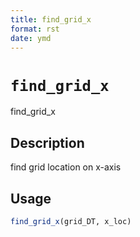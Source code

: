 ```yaml
--- 
title: find_grid_x 
format: rst 
date: ymd 
--- 
```

# `find_grid_x`

find_grid_x


## Description

find grid location on x-axis


## Usage

```r
find_grid_x(grid_DT, x_loc)
```


